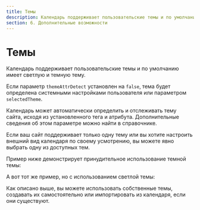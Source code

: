 ```yaml
---
title: Темы
description: Календарь поддерживает пользовательские темы и по умолчанию имеет светлую и темную тему. Узнайте, как настроить темы и использовать системные настройки или собственные темы.
section: 6. Дополнительные возможности
---
```


# Темы

Календарь поддерживает пользовательские темы и по умолчанию имеет светлую и темную тему.

Если параметр `themeAttrDetect` установлен на `false`, тема будет определена системными настройками пользователя или параметром `selectedTheme`.

Календарь может автоматически определить и отслеживать тему сайта, исходя из установленного тега и атрибута. Дополнительные сведения об этом параметре можно найти в справочнике.

Если ваш сайт поддерживает только одну тему или вы хотите настроить внешний вид календаря по своему усмотрению, вы можете явно выбрать одну из доступных тем.

Пример ниже демонстрирует принудительное использование темной темы:

<Sandbox example="additional-features-themes-dark" themeDetection={false} />

А вот тот же пример, но с использованием светлой темы:

<Sandbox example="additional-features-themes-light" themeDetection={false} />

Как описано выше, вы можете использовать собственные темы, создавать их самостоятельно или импортировать из календаря, если они существуют.

<Sandbox example="additional-features-themes-slate-light" themeDetection={false} />

